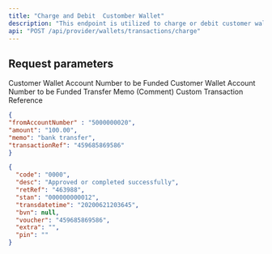 ---
title: "Charge and Debit  Customber Wallet"
description: "This endpoint is utilized to charge or debit customer wallet for funds."
api: "POST /api/provider/wallets/transactions/charge"
---

## Request parameters
<ParamField body="toAccountNumber" type="number" required>
  Customer Wallet Account Number to be Funded
</ParamField>

<ParamField body="amount" type="number" required>
  Customer Wallet Account Number to be Funded
</ParamField>

<ParamField body="memo" type="string" required>
  Transfer Memo (Comment)
</ParamField>

<ParamField body="transactionRef" type="string" required>
  Custom Transaction Reference
</ParamField>

<RequestExample>

```json Request
{
"fromAccountNumber" : "5000000020",
"amount": "100.00",
"memo": "bank transfer",
"transactionRef": "459685869586"
}

```

</RequestExample>

<ResponseExample>

```json Response
{
  "code": "0000",
  "desc": "Approved or completed successfully",
  "retRef": "463988",
  "stan": "000000000012",
  "transdatetime": "20200621203645",
  "bvn": null,
  "voucher": "459685869586",
  "extra": "",
  "pin": ""
}
```

</ResponseExample>
